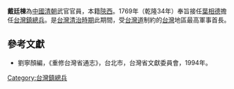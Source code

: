 '''戴廷棟'''為[[中國|中國]][[清朝|清朝]]武官官員，本籍[[陝西|陝西]]。1769年（乾隆34年）奉旨接任[[葉相德|葉相德]]擔任[[台灣鎮|台灣鎮]][[總兵|總兵]]。是[[台灣清治時期|台灣清治時期]]此期間，受[[台灣道|台灣道]]制約的[[台灣|台灣]]地區最高軍事首長。

{{start box}}
{{s-before|[[葉相德|葉相德]]}}
{{s-title|[[台灣鎮總兵|台灣鎮總兵]]|1769年上任}}
{{s-after|[[吳必達|吳必達]]}}
{{end box}}

==參考文獻==
*劉寧顏編，《重修台灣省通志》，台北市，台灣省文獻委員會，1994年。

[[Category:台灣鎮總兵|Category:台灣鎮總兵]]
